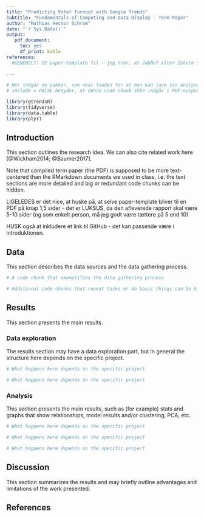 ```yaml
---
title: "Predicting Voter Turnout with Google Trends"
subtitle: "Fundamentals of Computing and Data Display - Term Paper"
author: "Mathias Hector Schram"
date: "`r Sys.Date()`"
output: 
   pdf_document:
     toc: yes
     df_print: kable
references:
  #GENERELT: SE paper-template fil - jeg tror, at JabRef eller Zotero skal bruges
  
---
```


```r
# Her indgår de pakker, som skal loades for at man kan lave sin analyse
# include = FALSE betyder, at denne code chunk ikke indgår i PDF-outputtet

library(gtrendsR)
library(tidyverse)
library(data.table)
library(plyr)
```

## Introduction

This section outlines the research idea. We can also cite related work here [@Wickham2014; @Baumer2017].

Note that compiled term paper (the PDF) is supposed to be more text-centered than the RMarkdown documents we used in class, i.e. the text sections are more detailed and big or redundant code chunks can be hidden.

LIGELEDES er det nice, at huske på, at selve paper-template bliver til en PDF på knap 1,5 sider - det er LUKSUS, da den afleverede rapport skal være 5-10 sider (og som enkelt person, må jeg godt være tættere på 5 end 10)

HUSK også at inkludere et link til GitHub - det kan passende være i introduktionen.

## Data

This section describes the data sources and the data gathering process.

```r
# A code chunk that exemplifies the data gathering process
```

```r
# Additional code chunks that repeat tasks or do basic things can be hidden
```

## Results

This section presents the main results.

### Data exploration

The results section may have a data exploration part, but in general the structure here depends on the specific project.

```r
# What happens here depends on the specific project
```

```r
# What happens here depends on the specific project
```

### Analysis

This section presents the main results, such as (for example) stats and graphs that show relationships, model results and/or clustering, PCA, etc.

```r
# What happens here depends on the specific project
```

```r
# What happens here depends on the specific project
```

```r
# What happens here depends on the specific project
```

## Discussion

This section summarizes the results and may briefly outline advantages and limitations of the work presented.

## References